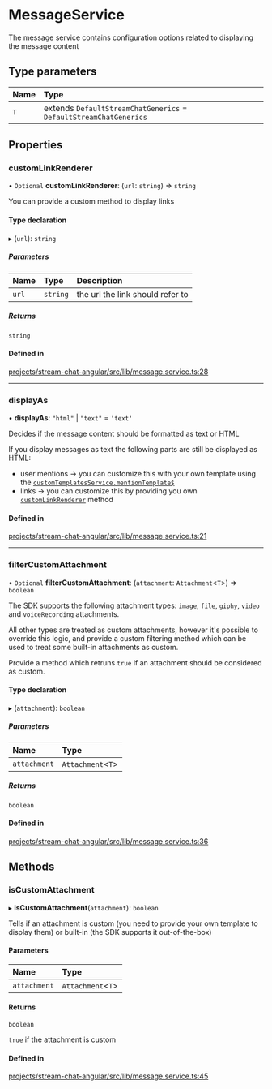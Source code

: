 # MessageService

The message service contains configuration options related to displaying the message content

## Type parameters

| Name | Type |
| :------ | :------ |
| `T` | extends `DefaultStreamChatGenerics` = `DefaultStreamChatGenerics` |

## Properties

### customLinkRenderer

• `Optional` **customLinkRenderer**: (`url`: `string`) => `string`

You can provide a custom method to display links

#### Type declaration

▸ (`url`): `string`

##### Parameters

| Name | Type | Description |
| :------ | :------ | :------ |
| `url` | `string` | the url the link should refer to |

##### Returns

`string`

#### Defined in

[projects/stream-chat-angular/src/lib/message.service.ts:28](https://github.com/GetStream/stream-chat-angular/blob/15dc3864be98d8133a63fe93f70345d9d9c97425/projects/stream-chat-angular/src/lib/message.service.ts#L28)

___

### displayAs

• **displayAs**: ``"html"`` \| ``"text"`` = `'text'`

Decides if the message content should be formatted as text or HTML

If you display messages as text the following parts are still be displayed as HTML:
- user mentions -> you can customize this with your own template using the [`customTemplatesService.mentionTemplate$`](https://getstream.io/chat/docs/sdk/angular/services/CustomTemplatesService/#mentiontemplate)
- links -> you can customize this by providing you own [`customLinkRenderer`](#customlinkrenderer) method

#### Defined in

[projects/stream-chat-angular/src/lib/message.service.ts:21](https://github.com/GetStream/stream-chat-angular/blob/15dc3864be98d8133a63fe93f70345d9d9c97425/projects/stream-chat-angular/src/lib/message.service.ts#L21)

___

### filterCustomAttachment

• `Optional` **filterCustomAttachment**: (`attachment`: `Attachment`\<`T`\>) => `boolean`

The SDK supports the following attachment types: `image`, `file`, `giphy`, `video` and `voiceRecording` attachments.

All other types are treated as custom attachments, however it's possible to override this logic, and provide a custom filtering method which can be used to treat some built-in attachments as custom.

Provide a method which retruns `true` if an attachment should be considered as custom.

#### Type declaration

▸ (`attachment`): `boolean`

##### Parameters

| Name | Type |
| :------ | :------ |
| `attachment` | `Attachment`\<`T`\> |

##### Returns

`boolean`

#### Defined in

[projects/stream-chat-angular/src/lib/message.service.ts:36](https://github.com/GetStream/stream-chat-angular/blob/15dc3864be98d8133a63fe93f70345d9d9c97425/projects/stream-chat-angular/src/lib/message.service.ts#L36)

## Methods

### isCustomAttachment

▸ **isCustomAttachment**(`attachment`): `boolean`

Tells if an attachment is custom (you need to provide your own template to display them) or built-in (the SDK supports it out-of-the-box)

#### Parameters

| Name | Type |
| :------ | :------ |
| `attachment` | `Attachment`\<`T`\> |

#### Returns

`boolean`

`true` if the attachment is custom

#### Defined in

[projects/stream-chat-angular/src/lib/message.service.ts:45](https://github.com/GetStream/stream-chat-angular/blob/15dc3864be98d8133a63fe93f70345d9d9c97425/projects/stream-chat-angular/src/lib/message.service.ts#L45)
